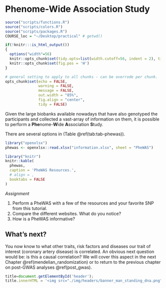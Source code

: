 # Phenome-Wide Association Study {#phewas}
<!-- ![](./img/_gwas/banner_man_standing_dna.png){width=70%} -->
```r
source("scripts/functions.R")
source("scripts/colors.R")
source("scripts/packages.R")
COURSE_loc = "~/Desktop/practical" # getwd()
```

```r
if(!knitr:::is_html_output())
{
  options("width"=56)
  knitr::opts_chunk$set(tidy.opts=list(width.cutoff=56, indent = 2), tidy = TRUE)
  knitr::opts_chunk$set(fig.pos = 'H')
}
```

```r
# general setting to apply to all chunks - can be overrode per chunk.
opts_chunk$set(echo = FALSE, 
               warning = FALSE, 
               message = FALSE, 
               out.width = "85%", 
               fig.align = "center", 
               tidy = FALSE)
```
Given the large biobanks available nowadays that have also genotyped the participants and collected a vast-array of information on them, it is possible to perform a **Phe**nome-**W**ide **A**ssociation **S**tudy.

There are several options in (Table \@ref(tab:tab-phewas)).

```r
library("openxlsx")
phewas <- openxlsx::read.xlsx("information.xlsx", sheet = "PheWAS")
```


```r
library("knitr")
knitr::kable(
  phewas, 
  caption = 'PheWAS Resources.',
  # align = ,
  booktabs = FALSE
)
```


*Assignment*

1. Perform a PheWAS with a few of the resources and your favorite SNP from this tutorial. 
2. Compare the different websites. What do you notice?
3. How is a PheWAS informative?


## What's next?

You now know to what other traits, risk factors and diseases our trait of interest (coronary artery disease) is correlated. An obvious next question would be: is this a causal correlation? We will cover this aspect in the next Chapter \@ref(mendelian_randomization) or to return to the previous chapter on post-GWAS analyses \@ref(post_gwas).

```js
title=document.getElementById('header');
title.innerHTML = '<img src="./img/headers/banner_man_standing_dna.png" alt="Phenome-Wide Association Study">' + title.innerHTML
```
